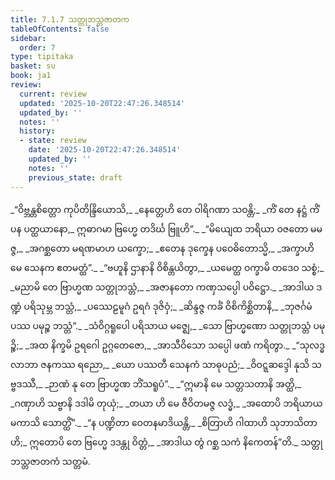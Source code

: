 ```yaml
---
title: 7.1.7 သတ္တုဘသ္တဇာတက
tableOfContents: false
sidebar:
  order: 7
type: tipitaka
basket: su
book: ja1
review:
  current: review
  updated: '2025-10-20T22:47:26.348514'
  updated_by: ''
  notes: ''
  history:
  - state: review
    date: '2025-10-20T22:47:26.348514'
    updated_by: ''
    notes: ''
    previous_state: draft
---
```



<DynamicBreadcrumb />


<ReviewStatus review={frontmatter.review} showDetails={true} />

<HypothesisAnnotation frontmatter={frontmatter} />

<Division number="46" book="ja1" e="ch" v="22" p="160">

<Paragraph number="1536" type="verses" book="ja1">
_“ဝိဗ္ဘန္တစိတ္တော ကုပိတိန္ဒြိယောသိ,_  
_နေတ္တေဟိ တေ ဝါရိဂဏာ သဝန္တိ;_  
_ကိံ တေ နဋ္ဌံ ကိံ ပန ပတ္ထယာနော,_  
ဣဓာဂမာ ဗြဟ္မေ တဒိင်္ဃ ဗြူဟိ”._  

</Paragraph>

</Division>
<Division number="47" book="ja1" e="ch" v="22" p="160">

<Paragraph number="1537" type="verses" book="ja1">
_“မိယျေထ ဘရိယာ ဝဇတော မမဇ္ဇ,_  
_အဂစ္ဆတော မရဏမာဟ ယက္ခော;_  
_ဧတေန ဒုက္ခေန ပဝေဓိတောသ္မိ,_  
_အက္ခာဟိ မေ သေနက ဧတမတ္ထံ”._  

</Paragraph>

</Division>
<Division number="48" book="ja1" e="ch" v="22" p="160">

<Paragraph number="1538" type="verses" book="ja1">
_“ဗဟူနိ ဌာနာနိ ဝိစိန္တယိတွာ,_  
_ယမေတ္ထ ဝက္ခာမိ တဒေဝ သစ္စံ;_  
_မညာမိ တေ ဗြာဟ္မဏ သတ္တုဘသ္တံ,_  
_အဇာနတော ကဏှသပ္ပေါ ပဝိဋ္ဌော._  

</Paragraph>

</Division>
<Division number="49" book="ja1" e="ch" v="22" p="161">

<Paragraph number="1539" type="verses" book="ja1">
_အာဒါယ ဒဏ္ဍံ ပရိသုမ္ဘ ဘသ္တံ,_  
_ပဿေဠမူဂံ ဥရဂံ ဒုဇိဝှံ;_  
_ဆိန္ဒဇ္ဇ ကင်္ခံ ဝိစိကိစ္ဆိတာနိ,_  
_ဘုဇင်္ဂမံ ပဿ ပမုဉ္စ ဘသ္တံ”._  

</Paragraph>

</Division>
<Division number="50" book="ja1" e="ch" v="22" p="161">

<Paragraph number="1540" type="verses" book="ja1">
_သံဝိဂ္ဂရူပေါ ပရိသာယ မဇ္ဈေ,_  
_သော ဗြာဟ္မဏော သတ္တုဘသ္တံ ပမုဉ္စိ;_  
_အထ နိက္ခမိ ဥရဂေါ ဥဂ္ဂတေဇော,_  
_အာသီဝိသော သပ္ပေါ ဖဏံ ကရိတွာ._  

</Paragraph>

</Division>
<Division number="51" book="ja1" e="ch" v="22" p="161">

<Paragraph number="1541" type="verses" book="ja1">
_“သုလဒ္ဓလာဘာ ဇနကဿ ရညော,_  
_ယော ပဿတီ သေနကံ သာဓုပညံ;_  
_ဝိဝဋ္ဋဆဒ္ဒေါ နုသိ သဗ္ဗဒဿီ,_  
_ဉာဏံ နု တေ ဗြာဟ္မဏ ဘိံသရူပံ”._  

</Paragraph>

</Division>
<Division number="52" book="ja1" e="ch" v="22" p="161">

<Paragraph number="1542" type="verses" book="ja1">
_“ဣမာနိ မေ သတ္တသတာနိ အတ္ထိ,_  
_ဂဏှာဟိ သဗ္ဗာနိ ဒဒါမိ တုယှံ;_  
_တယာ ဟိ မေ ဇီဝိတမဇ္ဇ လဒ္ဓံ,_  
_အထောပိ ဘရိယာယ မကာသိ သောတ္ထိံ”._  

</Paragraph>

</Division>
<Division number="53" book="ja1" e="ch" v="22" p="161">

<Paragraph number="1543" type="verses" book="ja1">
_“န ပဏ္ဍိတာ ဝေတနမာဒိယန္တိ,_  
_စိတြာဟိ ဂါထာဟိ သုဘာသိတာဟိ;_  
ဣတောပိ တေ ဗြဟ္မေ ဒဒန္တု ဝိတ္တံ,_  
_အာဒါယ တွံ ဂစ္ဆ သကံ နိကေတန်”တိ._  


</Paragraph>
</Division>

<Paragraph number="1544" type="center" book="ja1">
သတ္တုဘသ္တဇာတကံ သတ္တမံ.
</Paragraph>